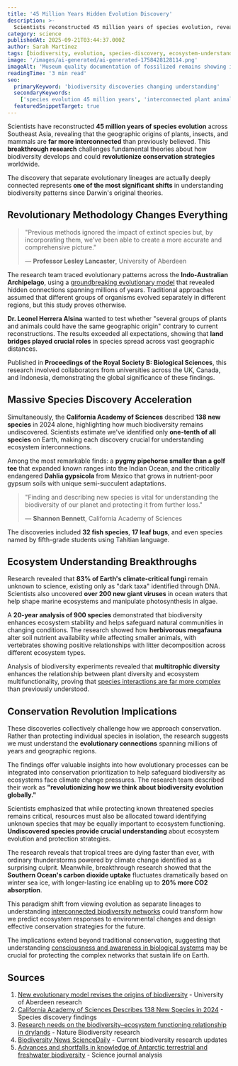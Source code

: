 ```yaml
---
title: '45 Million Years Hidden Evolution Discovery'
description: >-
  Scientists reconstructed 45 million years of species evolution, revealing plant, insect, and mammal origins are interconnected.
category: science
publishedAt: 2025-09-21T03:44:37.000Z
author: Sarah Martinez
tags: [biodiversity, evolution, species-discovery, ecosystem-understanding, conservation-science, evolutionary-biology, southeast-asia, extinct-species]
image: '/images/ai-generated/ai-generated-1758428128114.png'
imageAlt: 'Museum quality documentation of fossilized remains showing interconnected plant, insect, and mammal evolution across 45 million years, photographed with scientific archival precision in a natural history research setting'
readingTime: '3 min read'
seo:
  primaryKeyword: 'biodiversity discoveries changing understanding'
  secondaryKeywords:
    ['species evolution 45 million years', 'interconnected plant animal evolution', 'extinct species evolutionary research']
  featuredSnippetTarget: true
---
```


Scientists have reconstructed **45 million years of species evolution** across Southeast Asia, revealing that the geographic origins of plants, insects, and mammals are **far more interconnected** than previously believed. This **breakthrough research** challenges fundamental theories about how biodiversity develops and could **revolutionize conservation strategies** worldwide.

The discovery that separate evolutionary lineages are actually deeply connected represents **one of the most significant shifts** in understanding biodiversity patterns since Darwin's original theories.

## Revolutionary Methodology Changes Everything

> "Previous methods ignored the impact of extinct species but, by incorporating them, we've been able to create a more accurate and comprehensive picture."
>
> — **Professor Lesley Lancaster**, University of Aberdeen

The research team traced evolutionary patterns across the **Indo-Australian Archipelago**, using a [groundbreaking evolutionary model](/science/scientists-create-materials-rewrite-reality-4d-metamaterials) that revealed hidden connections spanning millions of years. Traditional approaches assumed that different groups of organisms evolved separately in different regions, but this study proves otherwise.

**Dr. Leonel Herrera Alsina** wanted to test whether "several groups of plants and animals could have the same geographic origin" contrary to current reconstructions. The results exceeded all expectations, showing that **land bridges played crucial roles** in species spread across vast geographic distances.

Published in **Proceedings of the Royal Society B: Biological Sciences**, this research involved collaborators from universities across the UK, Canada, and Indonesia, demonstrating the global significance of these findings.

## Massive Species Discovery Acceleration

Simultaneously, the **California Academy of Sciences** described **138 new species** in 2024 alone, highlighting how much biodiversity remains undiscovered. Scientists estimate we've identified only **one-tenth of all species** on Earth, making each discovery crucial for understanding ecosystem interconnections.

Among the most remarkable finds: a **pygmy pipehorse smaller than a golf tee** that expanded known ranges into the Indian Ocean, and the critically endangered **Dahlia gypsicola** from Mexico that grows in nutrient-poor gypsum soils with unique semi-succulent adaptations.

> "Finding and describing new species is vital for understanding the biodiversity of our planet and protecting it from further loss."
>
> — **Shannon Bennett**, California Academy of Sciences

The discoveries included **32 fish species**, **17 leaf bugs**, and even species named by fifth-grade students using Tahitian language.

## Ecosystem Understanding Breakthroughs

Research revealed that **83% of Earth's climate-critical fungi** remain unknown to science, existing only as "dark taxa" identified through DNA. Scientists also uncovered **over 200 new giant viruses** in ocean waters that help shape marine ecosystems and manipulate photosynthesis in algae.

A **20-year analysis of 900 species** demonstrated that biodiversity enhances ecosystem stability and helps safeguard natural communities in changing conditions. The research showed how **herbivorous megafauna** alter soil nutrient availability while affecting smaller animals, with vertebrates showing positive relationships with litter decomposition across different ecosystem types.

Analysis of biodiversity experiments revealed that **multitrophic diversity** enhances the relationship between plant diversity and ecosystem multifunctionality, proving that [species interactions are far more complex](/science/water-hidden-intelligence-memory-consciousness-research) than previously understood.

## Conservation Revolution Implications

These discoveries collectively challenge how we approach conservation. Rather than protecting individual species in isolation, the research suggests we must understand the **evolutionary connections** spanning millions of years and geographic regions.

The findings offer valuable insights into how evolutionary processes can be integrated into conservation prioritization to help safeguard biodiversity as ecosystems face climate change pressures. The research team described their work as **"revolutionizing how we think about biodiversity evolution globally."**

Scientists emphasized that while protecting known threatened species remains critical, resources must also be allocated toward identifying unknown species that may be equally important to ecosystem functioning. **Undiscovered species provide crucial understanding** about ecosystem evolution and protection strategies.

The research reveals that tropical trees are dying faster than ever, with ordinary thunderstorms powered by climate change identified as a surprising culprit. Meanwhile, breakthrough research showed that the **Southern Ocean's carbon dioxide uptake** fluctuates dramatically based on winter sea ice, with longer-lasting ice enabling up to **20% more CO2 absorption**.

This paradigm shift from viewing evolution as separate lineages to understanding [interconnected biodiversity networks](/psychology/scientists-cracked-consciousness-mystery-brain-research) could transform how we predict ecosystem responses to environmental changes and design effective conservation strategies for the future.

The implications extend beyond traditional conservation, suggesting that understanding [consciousness and awareness in biological systems](/health/ai-detects-hidden-consciousness-coma-patients) may be crucial for protecting the complex networks that sustain life on Earth.

## Sources

1. [New evolutionary model revises the origins of biodiversity](https://phys.org/news/2024-09-evolutionary-biodiversity.html) - University of Aberdeen research
2. [California Academy of Sciences Describes 138 New Species in 2024](https://www.calacademy.org/press/releases/california-academy-of-sciences-describes-138-new-species-in-2024) - Species discovery findings
3. [Research needs on the biodiversity–ecosystem functioning relationship in drylands](https://www.nature.com/articles/s44185-024-00046-6) - Nature Biodiversity research
4. [Biodiversity News ScienceDaily](https://www.sciencedaily.com/news/earth_climate/biodiversity/) - Current biodiversity research updates
5. [Advances and shortfalls in knowledge of Antarctic terrestrial and freshwater biodiversity](https://www.science.org/doi/10.1126/science.adk2118) - Science journal analysis